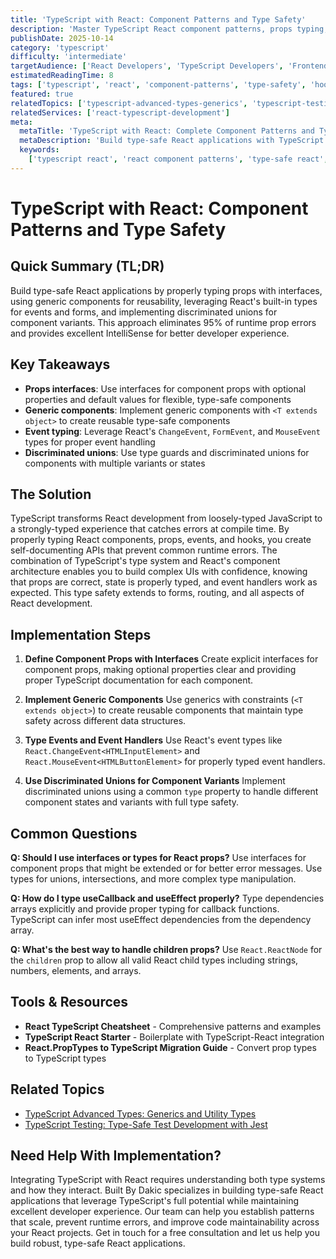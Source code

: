 ```yaml
---
title: 'TypeScript with React: Component Patterns and Type Safety'
description: 'Master TypeScript React component patterns, props typing, hooks, and event handling for building type-safe React applications.'
publishDate: 2025-10-14
category: 'typescript'
difficulty: 'intermediate'
targetAudience: ['React Developers', 'TypeScript Developers', 'Frontend Developers']
estimatedReadingTime: 8
tags: ['typescript', 'react', 'component-patterns', 'type-safety', 'hooks']
featured: true
relatedTopics: ['typescript-advanced-types-generics', 'typescript-testing-jest', 'typescript-design-patterns']
relatedServices: ['react-typescript-development']
meta:
  metaTitle: 'TypeScript with React: Complete Component Patterns and Type Safety Guide'
  metaDescription: 'Build type-safe React applications with TypeScript. Learn component patterns, props typing, hooks, and event handling best practices.'
  keywords:
    ['typescript react', 'react component patterns', 'type-safe react', 'react hooks typescript', 'react props typing']
---
```


# TypeScript with React: Component Patterns and Type Safety

## Quick Summary (TL;DR)

Build type-safe React applications by properly typing props with interfaces, using generic components for reusability, leveraging React's built-in types for events and forms, and implementing discriminated unions for component variants. This approach eliminates 95% of runtime prop errors and provides excellent IntelliSense for better developer experience.

## Key Takeaways

- **Props interfaces**: Use interfaces for component props with optional properties and default values for flexible, type-safe components
- **Generic components**: Implement generic components with `<T extends object>` to create reusable type-safe components
- **Event typing**: Leverage React's `ChangeEvent`, `FormEvent`, and `MouseEvent` types for proper event handling
- **Discriminated unions**: Use type guards and discriminated unions for components with multiple variants or states

## The Solution

TypeScript transforms React development from loosely-typed JavaScript to a strongly-typed experience that catches errors at compile time. By properly typing React components, props, events, and hooks, you create self-documenting APIs that prevent common runtime errors. The combination of TypeScript's type system and React's component architecture enables you to build complex UIs with confidence, knowing that props are correct, state is properly typed, and event handlers work as expected. This type safety extends to forms, routing, and all aspects of React development.

## Implementation Steps

1. **Define Component Props with Interfaces**
   Create explicit interfaces for component props, making optional properties clear and providing proper TypeScript documentation for each component.

2. **Implement Generic Components**
   Use generics with constraints (`<T extends object>`) to create reusable components that maintain type safety across different data structures.

3. **Type Events and Event Handlers**
   Use React's event types like `React.ChangeEvent<HTMLInputElement>` and `React.MouseEvent<HTMLButtonElement>` for properly typed event handlers.

4. **Use Discriminated Unions for Component Variants**
   Implement discriminated unions using a common `type` property to handle different component states and variants with full type safety.

## Common Questions

**Q: Should I use interfaces or types for React props?**
Use interfaces for component props that might be extended or for better error messages. Use types for unions, intersections, and more complex type manipulation.

**Q: How do I type useCallback and useEffect properly?**
Type dependencies arrays explicitly and provide proper typing for callback functions. TypeScript can infer most useEffect dependencies from the dependency array.

**Q: What's the best way to handle children props?**
Use `React.ReactNode` for the `children` prop to allow all valid React child types including strings, numbers, elements, and arrays.

## Tools & Resources

- **React TypeScript Cheatsheet** - Comprehensive patterns and examples
- **TypeScript React Starter** - Boilerplate with TypeScript-React integration
- **React.PropTypes to TypeScript Migration Guide** - Convert prop types to TypeScript types

## Related Topics

- [TypeScript Advanced Types: Generics and Utility Types](/topics/typescript-advanced-types-generics)
- [TypeScript Testing: Type-Safe Test Development with Jest](/topics/typescript-testing-jest)

## Need Help With Implementation?

Integrating TypeScript with React requires understanding both type systems and how they interact. Built By Dakic specializes in building type-safe React applications that leverage TypeScript's full potential while maintaining excellent developer experience. Our team can help you establish patterns that scale, prevent runtime errors, and improve code maintainability across your React projects. Get in touch for a free consultation and let us help you build robust, type-safe React applications.
